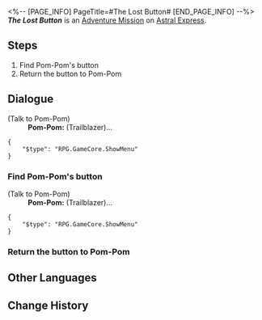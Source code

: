 <%-- [PAGE_INFO]
PageTitle=#The Lost Button#
[END_PAGE_INFO] --%>
{{Stub|Dialogue.}}
{{Mission Infobox
|id            = 4050011
|title         = 
|image         = <!--Mission The Lost Button.png-->
|type          = Adventure
|event_name    = 
|chapter       = 
|requirements  = {{subst:void|<!--Unknown: {"Type":"Manual"}-->}}
|summary       = <!--official mission summary from Fate's Atlas-->
|characters    = Pom-Pom; Trailblazer
|startLocation = [[Astral Express]] - [[Parlor Car]]
|world         = Astral Express
|area          = Parlor Car
|prev          = 
|next          = 
|rewards       = Sparse Aether*2; Feather of Flame*1; Credit*8,000
}}
'''''The Lost Button''''' is an [[Adventure Mission]] on [[Astral Express]].

==Steps==
# Find Pom-Pom's button
# Return the button to Pom-Pom

<!--
==Gameplay Notes==

--><!--
==Trial Character==

-->
==Dialogue==
{{Stub Dialogue}}


;(Talk to Pom-Pom)
:'''Pom-Pom:''' (Trailblazer)...
<pre>{
	"$type": "RPG.GameCore.ShowMenu"
}</pre>
{{Dialogue End}}

===Find Pom-Pom's button{{subst:void|<!--405001102-->}}===
{{Mission Description|type=adventure|location=Parlor Car|update|Pom-Pom lost their button. Help them find it.}}
{{Dialogue Start}}


;(Talk to Pom-Pom)
:'''Pom-Pom:''' (Trailblazer)...
<pre>{
	"$type": "RPG.GameCore.ShowMenu"
}</pre>
{{Dialogue End}}

===Return the button to Pom-Pom{{subst:void|<!--405001105-->}}===
{{Mission Description|type=adventure|location=Parlor Car|update|Return the button you found to Pom-Pom. Speaking of which... Why would a button fall off just like that?}}
{{Dialogue Start}}

{{Dialogue End}}

==Other Languages==
{{Other Languages
|en   = The Lost Button
|zhs  = 遗失的纽扣
|zht  = 遺失的鈕扣
|ja   = 失くしたボタン
|ko   = 잃어버린 단추
|es   = El botón perdido
|fr   = Le bouton perdu
|ru   = Потерянная пуговица
|th   = กระดุมที่หายไป
|vi   = Chiếc Nút Bị Mất
|de   = Der verlorene Knopf
|id   = Kancing yang Hilang
|pt   = O Botão Perdido
}}

==Change History==
{{Change History|1.0}}
